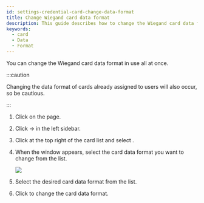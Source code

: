 ```yaml
---
id: settings-credential-card-change-data-format
title: Change Wiegand card data format
description: This guide describes how to change the Wiegand card data format in one go.
keywords:
  - card
  - Data
  - Format
---
```


You can change the Wiegand card data format in use all at once.

:::caution

Changing the data format of cards already assigned to users will also occur, so be cautious.

:::

1. Click <Cmd sid='shell.header.setting' /> on the <Cmd sid='shell.header.launcher' /> page.

2. Click <Cmd sid='setting.menu.credential.root' /> → <Cmd sid='setting.menu.credential.card' /> in the left sidebar.

3. Click <IcMoreW /> at the top right of the card list and select <Cmd sid='setting.card.more.changeDataFormat' product='2' />.

4. When the <Cmd sid='setting.card.changeDataFormat.title' product='2' /> window appears, select the card data format you want to change from the <Cmd sid='setting.card.changeDataFormat.currentType' product='2' /> list.

   <Image src='/img/biostarx-settings-credentail-card-change-data-format.png' />

5. Select the desired card data format from the <Cmd sid='setting.card.changeDataFormat.targetType' product='2' /> list.

6. Click <Cmd sid='button.apply' product='2' /> to change the card data format.
